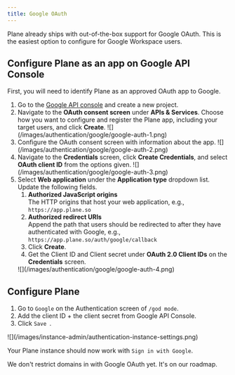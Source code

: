 ```yaml
---
title: Google OAuth
---
```


Plane already ships with out-of-the-box support for Google OAuth. This is the easiest option to configure for Google Workspace users.

## Configure Plane as an app on Google API Console

First, you will need to identify Plane as an approved OAuth app to Google.

1. Go to the [Google API console](https://console.cloud.google.com/apis) and create a new project.
2. Navigate to the **OAuth consent screen** under **APIs & Services**. Choose how you want to configure and register the Plane app, including your target users, and click **Create**.
   <Frame>![](/images/authentication/google/google-auth-1.png)</Frame>
3. Configure the OAuth consent screen with information about the app.
   <Frame>![](/images/authentication/google/google-auth-2.png)</Frame>
4. Navigate to the **Credentials** screen, click **Create Credentials**, and select **OAuth client ID** from the options given.
   <Frame>![](/images/authentication/google/google-auth-3.png)</Frame>
5. Select **Web application** under the **Application type** dropdown list. Update the following fields.
   1. **Authorized JavaScript origins**\
      The HTTP origins that host your web application, e.g., `https://app.plane.so`
   2. **Authorized redirect URIs**\
      Append the path that users should be redirected to after they have authenticated with Google, e.g., `https://app.plane.so/auth/google/callback`
   3. Click **Create**.
   4. Get the Client ID and Client secret under **OAuth 2.0 Client IDs** on the **Credentials** screen.
   <Frame>![](/images/authentication/google/google-auth-4.png)</Frame>

## Configure Plane

1. Go to `Google` on the Authentication screen of `/god mode`.
2. Add the client ID + the client secret from Google API Console.
3. Click `Save `.
<Frame>![](/images/instance-admin/authentication-instance-settings.png)</Frame>


Your Plane instance should now work with `Sign in with Google`.


<Note>We don't restrict domains in with Google OAuth yet. It's on our roadmap.</Note>